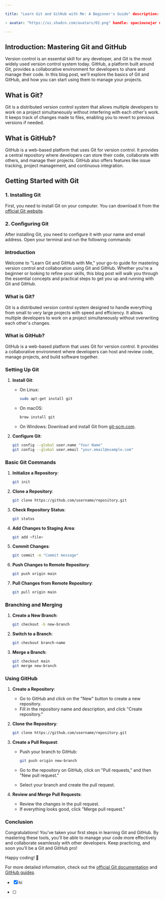 ```yaml
---

title: "Learn Git and GitHub with Me: A Beginner's Guide" description: "Dive into the world of version control with Git and GitHub. This blog post provides a step-by-step guide for beginners to understand and use Git and GitHub effectively." date: 22-09-2024 authors:

- avatar: "https://ui.shadcn.com/avatars/02.png" handle: spaciousejar username: Vicky Jadhav handleUrl: "https://github.com/spaciousejar" cover: "https://img.freepik.com/premium-vector/many-monsters-various-colors-doodle-come-bless-birthday-happy_577083-84.jpg?w=826"

---
```


## Introduction: Mastering Git and GitHub

Version control is an essential skill for any developer, and Git is the most widely used version control system today. GitHub, a platform built around Git, provides a collaborative environment for developers to share and manage their code. In this blog post, we'll explore the basics of Git and GitHub, and how you can start using them to manage your projects.

## What is Git?

Git is a distributed version control system that allows multiple developers to work on a project simultaneously without interfering with each other's work. It keeps track of changes made to files, enabling you to revert to previous versions if needed.

## What is GitHub?

GitHub is a web-based platform that uses Git for version control. It provides a central repository where developers can store their code, collaborate with others, and manage their projects. GitHub also offers features like issue tracking, project management, and continuous integration.

## Getting Started with Git

### 1\. Installing Git

First, you need to install Git on your computer. You can download it from the [official Git website](https://git-scm.com/).

### 2\. Configuring Git

After installing Git, you need to configure it with your name and email address. Open your terminal and run the following commands:

### Introduction

Welcome to "Learn Git and GitHub with Me," your go-to guide for mastering version control and collaboration using Git and GitHub. Whether you're a beginner or looking to refine your skills, this blog post will walk you through the essential concepts and practical steps to get you up and running with Git and GitHub.

### What is Git?

Git is a distributed version control system designed to handle everything from small to very large projects with speed and efficiency. It allows multiple developers to work on a project simultaneously without overwriting each other's changes.

### What is GitHub?

GitHub is a web-based platform that uses Git for version control. It provides a collaborative environment where developers can host and review code, manage projects, and build software together.

### Setting Up Git

1. **Install Git**:

   - On Linux:

     ```bash
     sudo apt-get install git
     ```
   - On macOS:

     ```bash
     brew install git
     ```
   - On Windows: Download and install Git from [git-scm.com](https://git-scm.com/).

2. **Configure Git**:

   ```bash
   git config --global user.name "Your Name"
   git config --global user.email "your.email@example.com"
   ```

### Basic Git Commands

1. **Initialize a Repository**:

   ```bash
   git init
   ```

2. **Clone a Repository**:

   ```bash
   git clone https://github.com/username/repository.git
   ```

3. **Check Repository Status**:

   ```bash
   git status
   ```

4. **Add Changes to Staging Area**:

   ```bash
   git add <file>
   ```

5. **Commit Changes**:

   ```bash
   git commit -m "Commit message"
   ```

6. **Push Changes to Remote Repository**:

   ```bash
   git push origin main
   ```

7. **Pull Changes from Remote Repository**:

   ```bash
   git pull origin main
   ```

### Branching and Merging

1. **Create a New Branch**:

   ```bash
   git checkout -b new-branch
   ```

2. **Switch to a Branch**:

   ```bash
   git checkout branch-name
   ```

3. **Merge a Branch**:

   ```bash
   git checkout main
   git merge new-branch
   ```

### Using GitHub

1. **Create a Repository**:

   - Go to GitHub and click on the "New" button to create a new repository.
   - Fill in the repository name and description, and click "Create repository."

2. **Clone the Repository**:

   ```bash
   git clone https://github.com/username/repository.git
   ```

3. **Create a Pull Request**:

   - Push your branch to GitHub:

     ```bash
     git push origin new-branch
     ```
   - Go to the repository on GitHub, click on "Pull requests," and then "New pull request."
   - Select your branch and create the pull request.

4. **Review and Merge Pull Requests**:

   - Review the changes in the pull request.
   - If everything looks good, click "Merge pull request."

### Conclusion

Congratulations! You've taken your first steps in learning Git and GitHub. By mastering these tools, you'll be able to manage your code more effectively and collaborate seamlessly with other developers. Keep practicing, and soon you'll be a Git and GitHub pro!

Happy coding! 🚀

For more detailed information, check out the [official Git documentation](https://git-scm.com/doc) and [GitHub guides](https://guides.github.com/). 
- [x] hi

- [ ] 